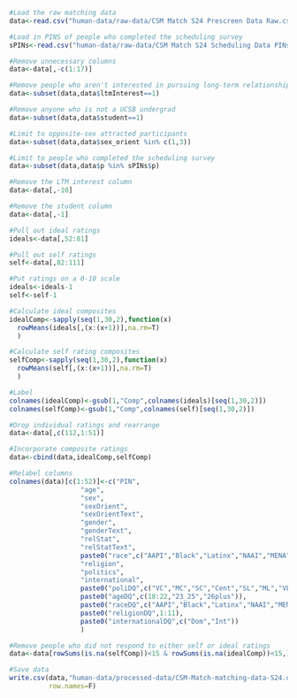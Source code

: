 ```r

#Load the raw matching data
data<-read.csv("human-data/raw-data/CSM Match S24 Prescreen Data Raw.csv")

#Load in PINS of people who completed the scheduling survey
sPINs<-read.csv("human-data/raw-data/CSM Match S24 Scheduling Data PINs.csv")

```



```r

#Remove unnecessary columns
data<-data[,-c(1:17)]

#Remove people who aren't interested in pursuing long-term relationships
data<-subset(data,data$ltmInterest==1)

#Remove anyone who is not a UCSB undergrad
data<-subset(data,data$student==1)

#Limit to opposite-sex attracted participants
data<-subset(data,data$sex_orient %in% c(1,3))

#Limit to people who completed the scheduling survey
data<-subset(data,data$p %in% sPINs$p)

#Remove the LTM interest column
data<-data[,-10]

#Remove the student column
data<-data[,-1]

```



```r

#Pull out ideal ratings
ideals<-data[,52:81]

#Pull out self ratings
self<-data[,82:111]

#Put ratings on a 0-10 scale
ideals<-ideals-1
self<-self-1

#Calculate ideal composites
idealComp<-sapply(seq(1,30,2),function(x)
  rowMeans(ideals[,(x:(x+1))],na.rm=T)
  )

#Calculate self rating composites
selfComp<-sapply(seq(1,30,2),function(x)
  rowMeans(self[,(x:(x+1))],na.rm=T)
  )

#Label
colnames(idealComp)<-gsub(1,"Comp",colnames(ideals)[seq(1,30,2)])
colnames(selfComp)<-gsub(1,"Comp",colnames(self)[seq(1,30,2)])

```



```r

#Drop individual ratings and rearrange
data<-data[,c(112,1:51)]

#Incorporate composite ratings
data<-cbind(data,idealComp,selfComp)

```



```r

#Relabel columns
colnames(data)[c(1:52)]<-c("PIN",
                  "age",
                  "sex",
                  "sexOrient",
                  "sexOrientText",
                  "gender",
                  "genderText",
                  "relStat",
                  "relStatText",
                  paste0("race",c("AAPI","Black","Latinx","NAAI","MENA","White","NA")),
                  "religion",
                  "politics",
                  "international",
                  paste0("poliDQ",c("VC","MC","SC","Cent","SL","ML","VL")),
                  paste0("ageDQ",c(18:22,"23_25","26plus")),
                  paste0("raceDQ",c("AAPI","Black","Latinx","NAAI","MENA","White")),
                  paste0("religionDQ",1:11),
                  paste0("internationalDQ",c("Dom","Int"))
                  )

```



```r

#Remove people who did not respond to either self or ideal ratings
data<-data[rowSums(is.na(selfComp))<15 & rowSums(is.na(idealComp))<15,]

#Save data
write.csv(data,"human-data/processed-data/CSM-Match-matching-data-S24.csv",
          row.names=F)

```


